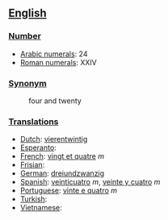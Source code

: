 == [[English]] ==

=== [[Number]] ===

*[[w:Arabic Numerals|Arabic numerals]]: 24
*[[w:Roman numerals|Roman numerals]]: XXIV

=== [[Synonym]] ===
:four and twenty

=== [[Translations]] ===

*[[Dutch]]: [[vierentwintig]]
*[[Esperanto]]:
*[[French]]: [[vingt et quatre]] ''m''
*[[Frisian]]:
*[[German]]: [[dreiundzwanzig]]
*[[Spanish]]: [[veinticuatro]] ''m'', [[veinte y cuatro]] ''m''
*[[Portuguese]]: [[vinte e quatro]] ''m''
*[[Turkish]]:
*[[Vietnamese]]: